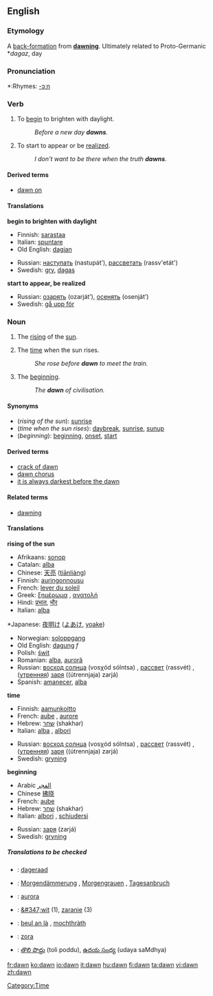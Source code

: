 {{see|Dawn}}
==English==
===Etymology===
A [[back-formation]] from '''[[dawning]]'''.  Ultimately related to Proto-Germanic *''dagaz'', day

===Pronunciation===
*:Rhymes: [[Rhymes:English:-ɔːn|-ɔːn]]

===Verb===
{{en-verb}}

# {{intransitive}} To [[begin]] to brighten with daylight.
#: ''Before a new day '''dawns'''.''
# {{intransitive}} To start to appear or be [[realize]]d.
#: ''I don't want to be there when the truth '''dawns'''.''

====Derived terms====
*[[dawn on]]

====Translations====
'''begin to brighten with daylight'''
{{top}}
*Finnish: [[sarastaa]]
*Italian: [[spuntare]]
*Old English: [[dagian]]
{{mid}}
*Russian: [[наступать]] (nastupát’), [[рассветать]] (rassv'etát')
*Swedish: [[gry]], [[dagas]]
{{bottom}}

'''start to appear, be realized'''
{{top}}
{{mid}}
*Russian: [[озарять]] (ozarját’), [[осенять]] (osenját’)
*Swedish: [[gå upp för]]
{{bottom}}

===Noun===
{{en-noun-reg-both}}

# {{countable}} The [[rising]] of the [[sun]].
# {{uncountable}} The [[time]] when the sun rises.
#: ''She rose before '''dawn''' to meet the train.''
# {{uncountable}} The [[beginning]].
#: ''The '''dawn''' of civilisation.''

====Synonyms====
*(''rising of the sun''): [[sunrise]]
*(''time when the sun rises''): [[daybreak]], [[sunrise]], [[sunup]]
*(''beginning''): [[beginning]], [[onset]], [[start]]

====Derived terms====
*[[crack of dawn]]
*[[dawn chorus]]
*[[it is always darkest before the dawn]]

====Related terms====
*[[dawning]]<!--related, not derived: see the etymology above-->

====Translations====
'''rising of the sun'''
{{top}}
*Afrikaans: [[sonop]]
*Catalan: [[alba#Catalan|alba]] {{m}}
*Chinese: [[天亮]] ([[tiānliàng]])
*Finnish: [[auringonnousu]]
*French: [[lever du soleil]] {{m}}
*Greek: [[ξημέρωμα]] {{n}}, [[ανατολή]] {{f}}
*Hindi: [[प्रभात]], [[भौर]]
*Italian: [[alba#Italian|alba]] {{f}}
{{mid}}*Japanese: [[夜明け]] ([[よあけ]], [[yoake]])
*Norwegian: [[soloppgang]]
*Old English: [[dagung]] ''f''
*Polish: [[świt]]
*Romanian: [[alba]], [[auroră]]
*Russian: [[восход солнца]] (vosχód sólntsa) {{m}}, [[рассвет]] (rassvét) {{m}}, ([[утренний|утренняя]]) [[заря]] ((útrennjaja) zarjá) {{f}}
*Spanish: [[amanecer]], [[alba#Spanish|alba]]
{{bottom}}

'''time'''
{{top}}
*Finnish: [[aamunkoitto]]
*French: [[aube]] {{f}}, [[aurore]] {{f}}
*Hebrew: [[שחר]] (shakhar) {{m}}
*Italian: [[alba#Italian|alba]] {{f}}, [[albori]] {{m}} {{p}}
{{mid}}
*Russian: [[восход солнца]] (vosχód sólntsa) {{m}}, [[рассвет]] (rassvét) {{m}}, ([[утренний|утренняя]]) [[заря]] ((útrennjaja) zarjá) {{f}}
*Swedish: [[gryning]] {{c}}
{{bottom}}

'''beginning'''
{{top}}
*Arabic [[الفجر]]
*Chinese [[拂晓]]
*French: [[aube]] {{f}}
*Hebrew: [[שחר]] (shakhar) {{m}}
*Italian: [[albori]] {{m}} {{p}}, [[schiudersi]] {{m}}
{{mid}}
*Russian: [[заря]] (zarjá) {{f}}
*Swedish: [[gryning]] {{c}}
{{bottom}}

=====Translations to be checked=====
{{checktrans}}
{{top}}
*{{ttbc|Dutch}}: [[dageraad]] {{f}}
*{{ttbc|German}}: [[Morgendämmerung]] {{f}}, [[Morgengrauen]] {{n}}, [[Tagesanbruch]]
*{{ttbc|Latin}}: [[aurora#Latin|aurora]]
{{mid}}
*{{ttbc|Polish}}: [[&#347;wit]] {{m}} (1), [[zaranie]] {{n}} (3)
*{{ttbc|Scots Gaelic}}: [[beul an là]] {{m}}, [[mochthràth]] {{f}}
*{{ttbc|Slovene}}: [[zora]] {{f}}
*{{ttbc|Telugu}}: [[తొలి పొద్దు]] (toli poddu), [[ఉదయ సంధ్య]] (udaya saMdhya)
{{bottom}}

[[Category:Time]]

[[fr:dawn]]
[[ko:dawn]]
[[io:dawn]]
[[it:dawn]]
[[hu:dawn]]
[[fi:dawn]]
[[ta:dawn]]
[[vi:dawn]]
[[zh:dawn]]